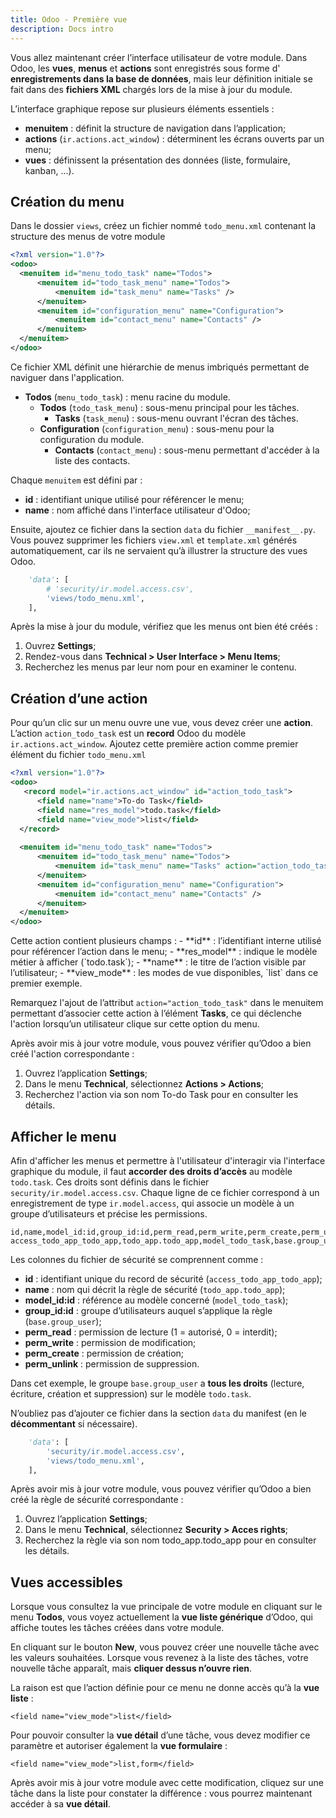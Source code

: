 ```yaml
---
title: Odoo - Première vue
description: Docs intro
---
```


Vous allez maintenant créer l’interface utilisateur de votre module.
Dans Odoo, les **vues**, **menus** et **actions** sont enregistrés sous forme d'
**enregistrements dans la base de données**, mais leur définition initiale se fait dans 
des **fichiers XML** chargés lors de la mise à jour du module.

L’interface graphique repose sur plusieurs éléments essentiels :
- **menuitem** : définit la structure de navigation dans l’application;
- **actions** (`ir.actions.act_window`) : déterminent les écrans ouverts par un menu;
- **vues** : définissent la présentation des données (liste, formulaire, kanban, ...).

## Création du menu

Dans le dossier `views`, créez un fichier nommé `todo_menu.xml` contenant
la structure des menus de votre module

```xml  title="views/todo_menu.xml"
<?xml version="1.0"?>
<odoo>
  <menuitem id="menu_todo_task" name="Todos">
      <menuitem id="todo_task_menu" name="Todos">
          <menuitem id="task_menu" name="Tasks" />
      </menuitem>
      <menuitem id="configuration_menu" name="Configuration">
          <menuitem id="contact_menu" name="Contacts" />
      </menuitem>
  </menuitem>
</odoo>
```

<Aside>
Ce fichier XML définit une hiérarchie de menus imbriqués permettant de naviguer dans l'application.

- **Todos** (`menu_todo_task`) : menu racine du module.
  - **Todos** (`todo_task_menu`) : sous-menu principal pour les tâches.
    - **Tasks** (`task_menu`) : sous-menu ouvrant l'écran des tâches.
  - **Configuration** (`configuration_menu`) : sous-menu pour la configuration du module.
    - **Contacts** (`contact_menu`) : sous-menu permettant d'accéder à la liste des contacts.

Chaque `menuitem` est défini par :  
- **id** : identifiant unique utilisé pour référencer le menu;  
- **name** : nom affiché dans l'interface utilisateur d'Odoo;
</Aside>

Ensuite, ajoutez ce fichier dans la section `data` du fichier `__manifest__.py`.
Vous pouvez supprimer les fichiers `view.xml` et `template.xml` générés automatiquement, 
car ils ne servaient qu’à illustrer la structure des vues Odoo.

```python title="__manifest__.py"  ins={3} 
    'data': [
        # 'security/ir.model.access.csv',
        'views/todo_menu.xml',
    ],
```

Après la mise à jour du module, vérifiez que les menus ont bien été créés :  
1. Ouvrez **Settings**;
1. Rendez-vous dans **Technical > User Interface > Menu Items**;
1. Recherchez les menus par leur nom pour en examiner le contenu.

## Création d’une action

Pour qu’un clic sur un menu ouvre une vue, vous devez créer une **action**.
L’action `action_todo_task` est un **record** Odoo du modèle `ir.actions.act_window`.
Ajoutez cette première action comme premier élément du fichier `todo_menu.xml`

```xml title="views/todo_menu.xml"
<?xml version="1.0"?>
<odoo>
   <record model="ir.actions.act_window" id="action_todo_task">
      <field name="name">To-do Task</field>
      <field name="res_model">todo.task</field>
      <field name="view_mode">list</field>
  </record>
    
  <menuitem id="menu_todo_task" name="Todos">
      <menuitem id="todo_task_menu" name="Todos">
          <menuitem id="task_menu" name="Tasks" action="action_todo_task"/>
      </menuitem>
      <menuitem id="configuration_menu" name="Configuration">
          <menuitem id="contact_menu" name="Contacts" />
      </menuitem>
  </menuitem>
</odoo>
```

<Aside>
Cette action contient plusieurs champs :
- **id** : l’identifiant interne utilisé pour référencer l’action dans le menu;
- **res_model** : indique le modèle métier à afficher (`todo.task`);
- **name** : le titre de l’action visible par l’utilisateur;
- **view_mode** : les modes de vue disponibles, `list` dans ce premier exemple.
</Aside>

Remarquez l'ajout de l’attribut `action="action_todo_task"` dans le menuitem 
permettant d’associer cette action à l’élément **Tasks**, 
ce qui déclenche l'action lorsqu’un utilisateur clique sur cette option du menu.

Après avoir mis à jour votre module, vous pouvez vérifier qu’Odoo 
a bien créé l'action correspondante : 

1. Ouvrez l’application **Settings**;
1. Dans le menu **Technical**, sélectionnez **Actions > Actions**;
1. Recherchez l'action via son nom To-do Task pour en consulter les détails. 

## Afficher le menu

Afin d'afficher les menus et permettre à l'utilisateur d'interagir via l'interface graphique
du module, il faut **accorder des droits d’accès** au modèle `todo.task`.
Ces droits sont définis dans le fichier `security/ir.model.access.csv`.
Chaque ligne de ce fichier correspond à un enregistrement de type `ir.model.access`, 
qui associe un modèle à un groupe d’utilisateurs et précise les permissions.

```csv title="security/ir.model.access.csv"
id,name,model_id:id,group_id:id,perm_read,perm_write,perm_create,perm_unlink
access_todo_app_todo_app,todo_app.todo_app,model_todo_task,base.group_user,1,1,1,1
```

<Aside>
Les colonnes du fichier de sécurité se comprennent comme : 

- **id** : identifiant unique du record de sécurité (`access_todo_app_todo_app`);
- **name** : nom qui décrit la règle de sécurité (`todo_app.todo_app`);
- **model_id:id** : référence au modèle concerné (`model_todo_task`);
- **group_id:id** : groupe d’utilisateurs auquel s’applique la règle (`base.group_user`);
- **perm_read** : permission de lecture (1 = autorisé, 0 = interdit);
- **perm_write** : permission de modification;
- **perm_create** : permission de création;
- **perm_unlink** : permission de suppression.

Dans cet exemple, le groupe `base.group_user` a **tous les droits** (lecture, écriture, création et suppression) 
sur le modèle `todo.task`.
</Aside>

N’oubliez pas d’ajouter ce fichier dans la section `data` du manifest (en le **décommentant** si nécessaire).

```python title="__manifest__.py"  {2} 
    'data': [
        'security/ir.model.access.csv',
        'views/todo_menu.xml',
    ],
```

Après avoir mis à jour votre module, vous pouvez vérifier qu’Odoo 
a bien créé la règle de sécurité correspondante : 

1. Ouvrez l’application **Settings**;
1. Dans le menu **Technical**, sélectionnez **Security > Acces rights**;
1. Recherchez la règle via son nom todo_app.todo_app pour en consulter les détails. 

## Vues accessibles

Lorsque vous consultez la vue principale de votre module en cliquant 
sur le menu **Todos**, vous voyez actuellement la **vue liste générique** d’Odoo, 
qui affiche toutes les tâches créées dans votre module.

En cliquant sur le bouton **New**, vous pouvez créer une nouvelle tâche avec les 
valeurs souhaitées.
Lorsque vous revenez à la liste des tâches, votre nouvelle tâche apparaît, 
mais **cliquer dessus n’ouvre rien**.

La raison est que l’action définie pour ce menu ne donne accès qu’à la **vue liste** :

`<field name="view_mode">list</field>`

Pour pouvoir consulter la **vue détail** d’une tâche, vous devez modifier 
ce paramètre et autoriser également la **vue formulaire** :

`<field name="view_mode">list,form</field>`

Après avoir mis à jour votre module avec cette modification, 
cliquez sur une tâche dans la liste pour constater la différence : 
vous pourrez maintenant accéder à sa **vue détail**.